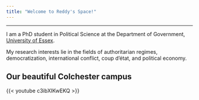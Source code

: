 ```yaml
---
title: "Welcome to Reddy's Space!"
---
```


------------------------------------------------------------------------

I am a PhD student in Political Science at the Department of Government, [University of Essex](https://www.essex.ac.uk/).

My research interests lie in the fields of authoritarian regimes, democratization, international conflict, coup d'état, and political economy.

## Our beautiful Colchester campus

{{< youtube c3ibXIKwEKQ >}}